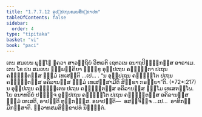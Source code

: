```yaml
---
title: "1.7.7.12 ອຸປ຺ປເຖນຄມນສິກ຺ຂາປທ"
tableOfContents: false
sidebar:
  order: 4
type: "tipitaka"
basket: "vi"
book: "paci"
---
```



<DynamicBreadcrumb />

<Division number="650" book="paci">

<Paragraph number="2067" book="paci">
ເຕນ ສມເຍນ ພຸທ຺ໂຘ ຠຄວາ ສາວຕ຺ຖິຍໍ ວິຫຣຕິ ເຊຕວເນ ອນາຖປິຓ຺ຑິກສ຺ສ ອາຣາເມ. ເຕນ ໂຂ ປນ ສມເຍນ ຉພ຺ພຄ຺ຄິຍາ ຠິກ຺ຂູ ອຸປ຺ປເຖນ ຄຈ຺ຉນ຺ຕາ ປເຖນ ຄຈ຺ຉນ຺ຕສ຺ສ ຘມ຺ມໍ ເທເສນ຺ຕິ …ເປ… .
</Paragraph>

<Paragraph number="2068" book="paci">
<Emphasis>“ນ ອຸປ຺ປເຖນ ຄຈ຺ຉນ຺ໂຕ ປເຖນ ຄຈ຺ຉນ຺ຕສ຺ສ ອຄິລານສ຺ສ ຘມ຺ມໍ ເທເສສ຺ສາມີຕິ ສິກ຺ຂາ ກຣຓີຍາ”</Emphasis>ຕິ. (*72*:<Emphasis>217</Emphasis>)
</Paragraph>

<Paragraph number="2069" book="paci">
ນ ອຸປ຺ປເຖນ ຄຈ຺ຉນ຺ເຕນ ປເຖນ ຄຈ຺ຉນ຺ຕສ຺ສ ອຄິລານສ຺ສ ຘມ຺ໂມ ເທເສຕພ຺ໂພ. ໂຍ ອນາທຣິຍໍ ປຏິຈ຺ຈ ອຸປ຺ປເຖນ ຄຈ຺ຉນ຺ໂຕ ປເຖນ ຄຈ຺ຉນ຺ຕສ຺ສ ອຄິລານສ຺ສ ຘມ຺ມໍ ເທເສຕິ, ອາປຕ຺ຕິ ທຸກ຺ກຏສ຺ສ.
</Paragraph>

<Paragraph number="2070" book="paci">
ອນາປຕ຺ຕິ—  ອສຎ຺ຈິຈ຺ຈ …ເປ…  ອາທິກມ຺ມິກສ຺ສາຕິ.

</Paragraph>
</Division>

<Paragraph number="2071" type="center" book="paci">
ທ຺ວາທສມສິກ຺ຂາປທໍ ນິຏ຺ຐິຕໍ.
</Paragraph>